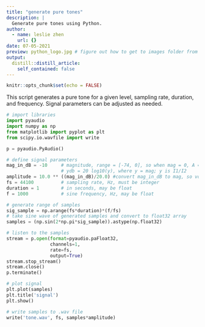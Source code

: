 ```yaml
---
title: "generate pure tones"
description: |
  Generate pure tones using Python.
author:
  - name: leslie zhen
    url: {}
date: 07-05-2021
preview: python_logo.jpg # figure out how to get to images folder from cwd
output:
  distill::distill_article:
    self_contained: false
---
```


```r
knitr::opts_chunk$set(echo = FALSE)
```

This script generates a pure tone for a given level, sampling rate, duration, and frequency. Signal parameters can be adjusted as needed.

```python
# import libraries
import pyaudio
import numpy as np
from matplotlib import pyplot as plt
from scipy.io.wavfile import write

p = pyaudio.PyAudio()

# define signal parameters
mag_in_dB = -10     # magnitude, range = [-74, 0], so when mag = 0, A = 1
                    # ydb = 20 log10(y), where y = mag; y is I1/I2
amplitude = 10.0 ** ((mag_in_dB)/20.0) #convert mag_in_dB to mag, so volume = mag, range = [-1,1]
fs = 44100          # sampling rate, Hz, must be integer
duration = 1        # in seconds, may be float
f = 1000            # sine frequency, Hz, may be float

# generate range of samples
sig_sample = np.arange(fs*duration)*(f/fs)
# take sine wave of generated samples and convert to float32 array
samples = (np.sin(2*np.pi*sig_sample)).astype(np.float32)

# listen to the samples
stream = p.open(format=pyaudio.paFloat32,
                channels=1,
                rate=fs,
                output=True)
stream.stop_stream()
stream.close()
p.terminate()

# plot signal
plt.plot(samples)
plt.title('signal')
plt.show()

# write samples to .wav file
write('tone.wav', fs, samples*amplitude)
```

